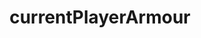 ---
title: currentPlayerArmour
description: currentPlayerArmour
sidebar:
  label: currentPlayerArmour
  order: 1
  badge:
    text: Outdated
    variant: caution
---